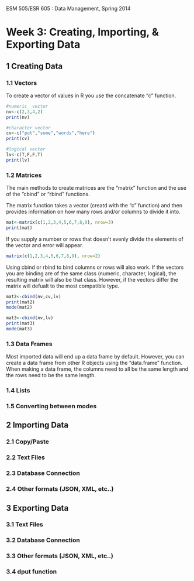 ESM 505/ESR 605 : Data Management, Spring 2014

Week 3: Creating, Importing, & Exporting Data
====================

## 1 Creating Data

### 1.1 Vectors

To create a vector of values in R you use the concatenate "c" function.

```r
#numeric  vector
nv<-c(2,3,4,2)
print(nv)

#character vector
cv<-c("put","some","words","here")
print(cv)

#logical vector
lv<-c(T,F,F,T)
print(lv)
```

### 1.2 Matrices
The main methods to create matrices are the "matrix" function and the use of the "cbind" or "rbind" functions.

The matrix function takes a vector (creatd with the "c" function) and then provides information on how many rows and/or columns to divide it into.  

```r
mat<-matrix(c(1,2,3,4,5,6,7,8,9), nrow=3)
print(mat)

```
If you supply a number or rows that doesn't evenly divide the elements of the vector and error will appear. 

```r
matrix(c(1,2,3,4,5,6,7,8,9), nrow=2)

```

Using cbind or rbind to bind columns or rows will also work.  If the vectors you are binding are of the same class (numeric, character, logical), the resulting matrix will also be that class.  However, if the vectors differ the matrix will defualt to the most compatible type.  

```r

mat2<-cbind(nv,cv,lv)
print(mat2)
mode(mat2)

mat3<-cbind(nv,lv)
print(mat3)
mode(mat3)

```


### 1.3 Data Frames
Most imported data will end up a data frame by default.  However, you can create a data frame from other R objects using the "data.frame" function.  When making a data frame, the columns need to all be the same length and the rows need to be the same length.





### 1.4 Lists


### 1.5 Converting between modes





## 2 Importing Data

### 2.1 Copy/Paste

### 2.2 Text Files

### 2.3 Database Connection

### 2.4 Other formats (JSON, XML, etc..)

## 3 Exporting Data

### 3.1 Text Files

### 3.2 Database Connection

### 3.3 Other formats (JSON, XML, etc..)

### 3.4 dput function



